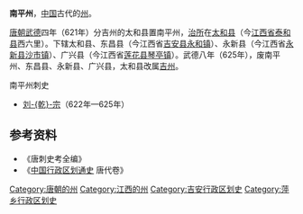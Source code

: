 '''南平州'''，[[中国|中国]]古代的[[州|州]]。

[[唐朝|唐朝]][[武德|武德]]四年（621年）分吉州的太和县置南平州，[[治所|治所]]在[[太和县|太和县]]（今[[江西省|江西省]][[泰和县|泰和县]]西六里）。下辖太和县、东昌县（今江西省[[吉安县|吉安县]][[永和镇|永和镇]]）、永新县（今江西省[[永新县|永新县]][[沙市镇|沙市镇]]）、广兴县（今江西省[[莲花县|莲花县]][[琴亭镇|琴亭镇]]）。武德八年（625年），废南平州、东昌县、永新县、广兴县，太和县改属[[吉州|吉州]]。
;南平州刺史
*[[刘乾宗|刘-{乾}-宗]]（622年—625年）

== 参考资料 ==
*《唐刺史考全编》
*《[[中国行政区划通史|中国行政区划通史]] 唐代卷》

[[Category:唐朝的州|Category:唐朝的州]]
[[Category:江西的州|Category:江西的州]]
[[Category:吉安行政区划史|Category:吉安行政区划史]]
[[Category:萍乡行政区划史|Category:萍乡行政区划史]]